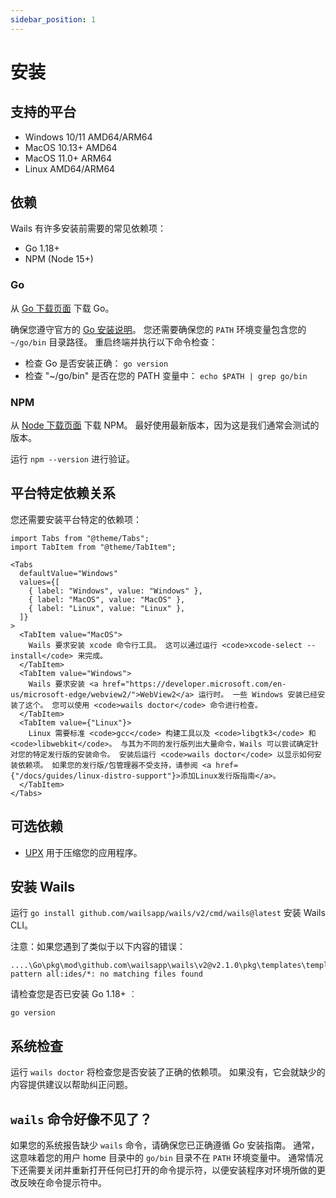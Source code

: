 ```yaml
---
sidebar_position: 1
---
```


# 安装

## 支持的平台

- Windows 10/11 AMD64/ARM64
- MacOS 10.13+ AMD64
- MacOS 11.0+ ARM64
- Linux AMD64/ARM64

## 依赖

Wails 有许多安装前需要的常见依赖项：

- Go 1.18+
- NPM (Node 15+)

### Go

从 [Go 下载页面](https://go.dev/dl/) 下载 Go。

确保您遵守官方的 [Go 安装说明](https://golang.org/doc/install#install)。 您还需要确保您的 `PATH` 环境变量包含您的 `~/go/bin` 目录路径。 重启终端并执行以下命令检查：

- 检查 Go 是否安装正确： `go version`
- 检查 "~/go/bin" 是否在您的 PATH 变量中： `echo $PATH | grep go/bin`

### NPM

从 [Node 下载页面](https://nodejs.org/en/download/) 下载 NPM。 最好使用最新版本，因为这是我们通常会测试的版本。

运行 `npm --version` 进行验证。

## 平台特定依赖关系

您还需要安装平台特定的依赖项：

```mdx-code-block
import Tabs from "@theme/Tabs";
import TabItem from "@theme/TabItem";

<Tabs
  defaultValue="Windows"
  values={[
    { label: "Windows", value: "Windows" },
    { label: "MacOS", value: "MacOS" },
    { label: "Linux", value: "Linux" },
  ]}
>
  <TabItem value="MacOS">
    Wails 要求安装 xcode 命令行工具。 这可以通过运行 <code>xcode-select --install</code> 来完成。
  </TabItem>
  <TabItem value="Windows">
    Wails 要求安装 <a href="https://developer.microsoft.com/en-us/microsoft-edge/webview2/">WebView2</a> 运行时。 一些 Windows 安装已经安装了这个。 您可以使用 <code>wails doctor</code> 命令进行检查。
  </TabItem>
  <TabItem value={"Linux"}>
    Linux 需要标准 <code>gcc</code> 构建工具以及 <code>libgtk3</code> 和 <code>libwebkit</code>。 与其为不同的发行版列出大量命令，Wails 可以尝试确定针对您的特定发行版的安装命令。 安装后运行 <code>wails doctor</code> 以显示如何安装依赖项。 如果您的发行版/包管理器不受支持，请参阅 <a href={"/docs/guides/linux-distro-support"}>添加Linux发行版指南</a>。
  </TabItem>
</Tabs>
```

## 可选依赖

- [UPX](https://upx.github.io/) 用于压缩您的应用程序。

## 安装 Wails

运行 `go install github.com/wailsapp/wails/v2/cmd/wails@latest` 安装 Wails CLI。

注意：如果您遇到了类似于以下内容的错误：

```shell
....\Go\pkg\mod\github.com\wailsapp\wails\v2@v2.1.0\pkg\templates\templates.go:28:12: pattern all:ides/*: no matching files found
```
请检查您是否已安装 Go 1.18+ ︰
```shell
go version
```

## 系统检查

运行 `wails doctor` 将检查您是否安装了正确的依赖项。 如果没有，它会就缺少的内容提供建议以帮助纠正问题。

## `wails` 命令好像不见了？

如果您的系统报告缺少 `wails` 命令，请确保您已正确遵循 Go 安装指南。 通常，这意味着您的用户 home 目录中的 `go/bin` 目录不在 `PATH` 环境变量中。 通常情况下还需要关闭并重新打开任何已打开的命令提示符，以便安装程序对环境所做的更改反映在命令提示符中。

